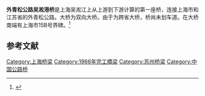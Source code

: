 {{multiple issues|
{{copyedit|time=2014-07-08T15:01:31+00:00}}
{{expand|time=2014-07-08T15:01:31+00:00}}
}}
'''外青松公路吴淞港桥'''是上海吴淞江上从上游到下游计算的第一座桥，连接上海市和江苏省的外青松公路。大桥为双向大桥。由于为跨省大桥，桥尚未划车道。在大桥南端有上海市15B号界碑。<ref>{{Cite web |url=http://cons.shqp.gov.cn/gb/content/2012-06/27/content_496640.htm |title=外青松公路吴淞港桥大修工程正式进行道路封交施工 |access-date=2015-01-05 |archive-url=https://web.archive.org/web/20150105222853/http://cons.shqp.gov.cn/gb/content/2012-06/27/content_496640.htm |archive-date=2015-01-05 |dead-url=yes }}</ref>

==参考文献==
{{reflist}}
{{上海桥隧}}
[[Category:上海桥梁|Category:上海桥梁]]
[[Category:1966年完工橋梁|Category:1966年完工橋梁]]
[[Category:苏州桥梁|Category:苏州桥梁]]
[[Category:中国公路桥|Category:中国公路桥]]